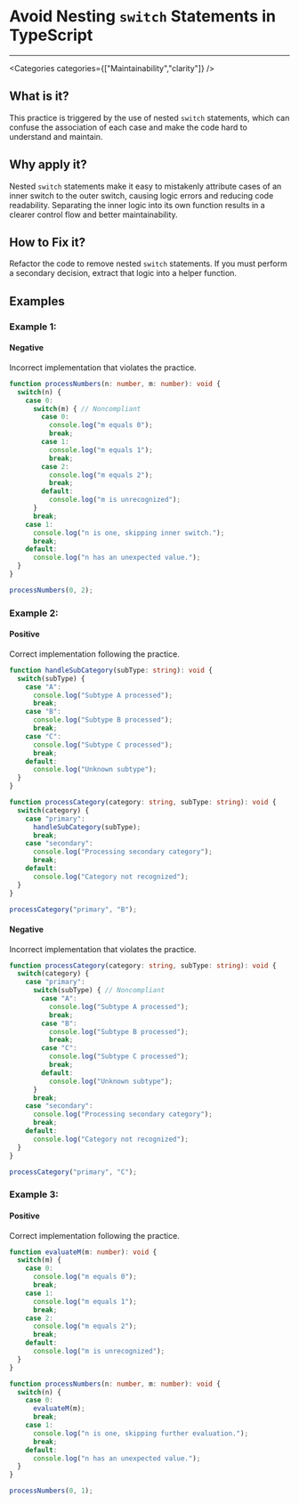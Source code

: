 

# Avoid Nesting `switch` Statements in TypeScript

<Severity severity={SeverityLevels.MEDIUM} />

---

<Categories categories={["Maintainability","clarity"]} />

## What is it?
This practice is triggered by the use of nested `switch` statements, which can confuse the association of each case and make the code hard to understand and maintain.

## Why apply it?
Nested `switch` statements make it easy to mistakenly attribute cases of an inner switch to the outer switch, causing logic errors and reducing code readability. Separating the inner logic into its own function results in a clearer control flow and better maintainability.

## How to Fix it?
Refactor the code to remove nested `switch` statements. If you must perform a secondary decision, extract that logic into a helper function.

## Examples

### Example 1:

<!-- #example -->

#### Negative

<!-- #example_negative_description -->
Incorrect implementation that violates the practice.

<!-- #example_negative_code -->
```ts
function processNumbers(n: number, m: number): void {
  switch(n) {
    case 0:
      switch(m) { // Noncompliant
        case 0:
          console.log("m equals 0");
          break;
        case 1:
          console.log("m equals 1");
          break;
        case 2:
          console.log("m equals 2");
          break;
        default:
          console.log("m is unrecognized");
      }
      break;
    case 1:
      console.log("n is one, skipping inner switch.");
      break;
    default:
      console.log("n has an unexpected value.");
  }
}

processNumbers(0, 2);
```

### Example 2:

<!-- #example -->

#### Positive

<!-- #example_positive_description -->
Correct implementation following the practice.

<!-- #example_positive_code -->
```ts
function handleSubCategory(subType: string): void {
  switch(subType) {
    case "A":
      console.log("Subtype A processed");
      break;
    case "B":
      console.log("Subtype B processed");
      break;
    case "C":
      console.log("Subtype C processed");
      break;
    default:
      console.log("Unknown subtype");
  }
}

function processCategory(category: string, subType: string): void {
  switch(category) {
    case "primary":
      handleSubCategory(subType);
      break;
    case "secondary":
      console.log("Processing secondary category");
      break;
    default:
      console.log("Category not recognized");
  }
}

processCategory("primary", "B");
```

#### Negative

<!-- #example_negative_description -->
Incorrect implementation that violates the practice.

<!-- #example_negative_code -->
```ts
function processCategory(category: string, subType: string): void {
  switch(category) {
    case "primary":
      switch(subType) { // Noncompliant
        case "A":
          console.log("Subtype A processed");
          break;
        case "B":
          console.log("Subtype B processed");
          break;
        case "C":
          console.log("Subtype C processed");
          break;
        default:
          console.log("Unknown subtype");
      }
      break;
    case "secondary":
      console.log("Processing secondary category");
      break;
    default:
      console.log("Category not recognized");
  }
}

processCategory("primary", "C");
```

### Example 3:

<!-- #example -->

#### Positive

<!-- #example_positive_description -->
Correct implementation following the practice.

<!-- #example_positive_code -->
```ts
function evaluateM(m: number): void {
  switch(m) {
    case 0:
      console.log("m equals 0");
      break;
    case 1:
      console.log("m equals 1");
      break;
    case 2:
      console.log("m equals 2");
      break;
    default:
      console.log("m is unrecognized");
  }
}

function processNumbers(n: number, m: number): void {
  switch(n) {
    case 0:
      evaluateM(m);
      break;
    case 1:
      console.log("n is one, skipping further evaluation.");
      break;
    default:
      console.log("n has an unexpected value.");
  }
}

processNumbers(0, 1);
```